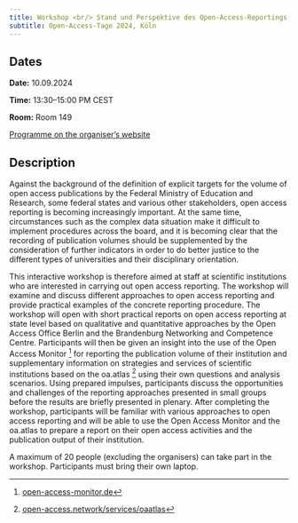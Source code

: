 ```yaml
---
title: Workshop <br/> Stand und Perspektive des Open-Access-Reportings
subtitle: Open-Access-Tage 2024, Köln
---
```


## Dates

**Date:** 10.09.2024

**Time:** 13:30--15:00 PM CEST

**Room:** Room 149

[Programme on the organiser's website](https://open-access-tage.de/open-access-tage-2024-koeln/koeln/programm/dienstag-10092024)

## Description

Against the background of the definition of explicit targets for the volume of open access publications by the Federal Ministry of Education and Research, some federal states and various other stakeholders, open access reporting is becoming increasingly important. At the same time, circumstances such as the complex data situation make it difficult to implement procedures across the board, and it is becoming clear that the recording of publication volumes should be supplemented by the consideration of further indicators in order to do better justice to the different types of universities and their disciplinary orientation.

This interactive workshop is therefore aimed at staff at scientific institutions who are interested in carrying out open access reporting. The workshop will examine and discuss different approaches to open access reporting and provide practical examples of the concrete reporting procedure. The workshop will open with short practical reports on open access reporting at state level based on qualitative and quantitative approaches by the Open Access Office Berlin and the Brandenburg Networking and Competence Centre. Participants will then be given an insight into the use of the Open Access Monitor [^1] for reporting the publication volume of their institution and supplementary information on strategies and services of scientific institutions based on the oa.atlas [^2] using their own questions and analysis scenarios. Using prepared impulses, participants discuss the opportunities and challenges of the reporting approaches presented in small groups before the results are briefly presented in plenary. After completing the workshop, participants will be familiar with various approaches to open access reporting and will be able to use the Open Access Monitor and the oa.atlas to prepare a report on their open access activities and the publication output of their institution.

A maximum of 20 people (excluding the organisers) can take part in the workshop. Participants must bring their own laptop.

[^1]: [open-access-monitor.de](open-access-monitor.de)
[^2]: [open-access.network/services/oaatlas](open-access.network/services/oaatlas)